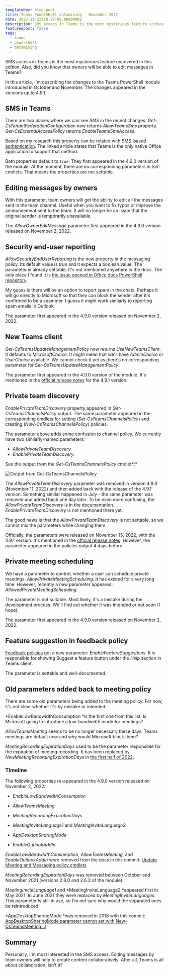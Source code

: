 ```yaml
---
templateKey: blog-post
title: Teams PowerShell datamining - November 2022
date: 2022-11-22T20:29:00.0000000Z
description: SMS access in Teams is the most mysterious feature uncovered in this edition. Also, did you know that owners will be able to edit messages in Teams?
featuredpost: false
tags:
  - teams
  - powershell
  - datamining
---
```

SMS access in Teams is the most mysterious feature uncovered in this edition. Also, did you know that owners will be able to edit messages in Teams?

In this article, I'm describing the changes to the Teams PowerShell module introduced in October and November. The changes appeared in the versions up to 4.9.1.

## SMS in Teams

There are two places where we can see *SMS* in the recent changes. *Get-CsTenantFederationConfiguration* now returns *AllowTeamsSms* property. *Get-CsExternalAccessPolicy* returns *EnableTeamsSmsAccess*.

Based on my research this property can be related with [SMS-based authentication](https://learn.microsoft.com/en-us/azure/active-directory/authentication/howto-authentication-sms-signin). The linked article states that Teams is the only native Office application to support that method.

Both properties default to `true`. They first appeared in the 4.9.0 version of the module. At the moment, there are no corresponding parameters in *Set-* cmdlets. That means the properties are not settable.

## Editing messages by owners

With this parameter, team owners will get the ability to edit all the messages sent in the team channel. Useful when you want to fix typos or improve the announcement sent to the team. It will no longer be an issue that the original sender is temporarily unavailable.

The *AllowOwnerEditMessage* parameter first appeared in the 4.9.0 version released on November 2, 2022.

## Security end-user reporting

*AllowSecurityEndUserReporting* is the new property in the messaging policy. Its default value is *true* and it expects a boolean value. The parameter is already settable. It's not mentioned anywhere in the docs. The only place I found it is [the issue opened in Office docs PowerShell repository](https://github.com/MicrosoftDocs/office-docs-powershell/issues/10141).

My guess is there will be an option to report spam in the chats. Perhaps it will go directly to Microsoft so that they can block the sender after it's confirmed to be a spammer. I guess it might work similarly to reporting spam emails in Outlook.

The parameter first appeared in the 4.9.0 version released on November 2, 2022.

## New Teams client

*Get-CsTeamsUpdateManagementPolicy* now returns *UseNewTeamsClient*. It defaults to *MicrosoftChoice*. It might mean that we'll have *AdminChoice* or *UserChoice* available. We cannot check it yet as there's no corresponding parameter for *Set-CsTeamsUpdateManagementPolicy*.

The parameter first appeared in the 4.9.0 version of the module. It's mentioned in the [official release notes](https://learn.microsoft.com/en-us/microsoftteams/teams-powershell-release-notes) for the 4.9.1 version. 

## Private team discovery

*EnablePrivateTeamDiscovery* property appeared in *Get-CsTeamsChannelsPolicy* output. The same parameter appeared in the corresponding cmdlets for setting (*Set-CsTeamsChannelsPolicy*) and creating (*New-CsTeamsChannelsPolicy*) policies.

The parameter above adds some confusion to channel policy. We currently have two similarly-named parameters:
* *AllowPrivateTeamDiscovery*
* *EnablePrivateTeamDiscovery*.

See the output from the *Get-CsTeamsChannelsPolicy* cmdlet*:*

![Output from Get-CsTeamsChannelsPolicy](../../img/teams-powershell-datamining-nov-2022/Untitled.png)

The *AllowPrivateTeamDiscovery* parameter was removed in version 4.9.0 (November 11, 2022) and then added back with the release of the 4.9.1 version. Something similar happened in July - the same parameter was removed and added back one day later. To be even more confusing, the *AllowPrivateTeamDiscovery* is in the documentation. *EnablePrivateTeamDiscovery* is not mentioned there yet.

The good news is that the *AllowPrivateTeamDiscovery* is not settable, so we cannot mix the parameters while changing them.

Officially, the parameters were released on November 15, 2022, with the 4.9.1 version. It's mentioned in the [official release notes](https://learn.microsoft.com/en-us/microsoftteams/teams-powershell-release-notes). However, the parameter appeared in the policies output 4 days before.

## Private meeting scheduling

We have a parameter to control, whether a user can schedule private meetings: *AllowPrivateMeetingScheduling*. It has existed for a very long time. However, recently a new parameter appeared: *AllowedPrivateMeetingScheduling*.

The parameter is not suitable. Most likely, it's a mistake during the development process. We'll find out whether it was intended or not soon (I hope).

The parameter first appeared in the 4.9.0 version released on November 2, 2022.

## Feature suggestion in feedback policy

[Feedback policies](https://learn.microsoft.com/en-us/microsoftteams/manage-feedback-policies-in-teams) got a new parameter: *EnableFeatureSuggestions*. It is responsible for showing Suggest a feature button under the *Help* section in Teams client.

The parameter is settable and well-documented.

## Old parameters added back to meeting policy

There are some old parameters being added to the meeting policy. For now, it's not clear whether it's by mistake or intended.

*EnableLowBandwidthConsumption *is the first one from this list. Is Microsoft going to introduce a low-bandwidth mode for meetings?

*AllowTeamsMeeting* seems to be no longer necessary these days. Teams meetings are default now and why would Microsoft block them?

*MeetingRecordingExpirationDays* used to be the parameter responsible for the expiration of meeting recording. It has been replaced by *NewMeetingRecordingExpirationDays* in [the first half of 2022](https://petri.com/m365-changelog-updated-teams-meeting-recordings-auto-expiration-in-onedrive-and-sharepoint/).

### Timeline

The following properties re-appeared in the 4.9.0 version released on November 2, 2022:

* *EnableLowBandwidthConsumption*
* *AllowTeamsMeeting*

* *MeetingRecordingExpirationDays*
* *MeetingInviteLanguage1* and *MeetingInviteLanguage2*

* *AppDesktopSharingMode*
* *EnableOutlookAddIn*

*EnableLowBandwidthConsumption*, *AllowTeamsMeeting*, and *EnableOutlookAddIn* were removed from the docs in this commit: [Update Meeting and Messaging policy cmdlets](https://github.com/MicrosoftDocs/office-docs-powershell/commit/465ec0843e01f61da951272aa014857ede1b8945#diff-46482f2e1cfbef702f8d1c66bc54656966aa7bc8eedd0b58bec32b490b53eaed)

*MeetingRecordingExpirationDays* was removed between October and November 2021 (versions 2.6.0 and 2.6.2 of the module).

*MeetingInviteLanguage1* and *MeetingInviteLanguage2 *appeared first in May 2021. In June 2021 they were replaced by *MeetingInviteLanguages*. This parameter is still in use, so I'm not sure why would the separated ones be reintroduced.

*AppDesktopSharingMode *was removed in 2018 with this commit: [AppDesktopSharingMode parameter cannot set with New-CsTeamsMeeting…](https://github.com/MicrosoftDocs/office-docs-powershell/commit/072112266c77370ae85eb8329985327463d88008))

## Summary

Personally, I'm most interested in the SMS access. Editing messages by team owners will help to create content collaboratively. After all, Teams is all about collaboration, isn't it?
